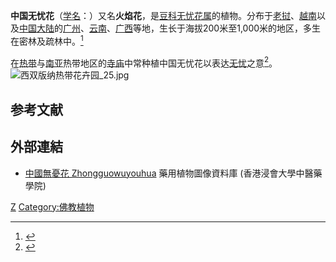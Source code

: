 {{Speciesbox
| genus = Saraca
| species = dives
| image = Saraca dives (4).JPG
| authority = Pierre


|synonyms =
    {{Plainlist | style = margin-left: 1em; text-indent: -1em; |
*''Saraca chinensis'' <small>Merr. & Chun</small>
*''Saraca indica'' <small>misapplied
   }}
|synonyms_ref = <ref>{{citation
|url=http://www.theplantlist.org/tpl1.1/record/ild-43665
|title=The Plant List: A Working List of All Plant Species
|access-date=6 January 2016
|archive-date=2019-12-15
|archive-url=https://web.archive.org/web/20191215201048/http://www.theplantlist.org/tpl1.1/record/ild-43665
}}</ref>
}}

'''中国无忧花'''（[[学名|学名]]：{{lang|la|''Saraca dives''}}）又名'''火焰花'''，是[[豆科|豆科]][[无忧花属|无忧花属]]的植物。分布于[[老挝|老挝]]、[[越南|越南]]以及[[中国大陆|中国大陆]]的[[广州|广州]]、[[云南|云南]]、[[广西|广西]]等地，生长于海拔200米至1,000米的地区，多生在密林及疏林中。<ref>{{cite web| url =http://www.bioinfo.cn/db05/KmzwSpecies.php?action=view&id=2837| title =中国无忧花| work =《中国高等植物数据库全库》| publisher =中国科学院微生物研究所| author =昆明植物研究所| accessdate =2009-02-23| deadurl =yes| archiveurl =https://web.archive.org/web/20160305012156/http://www.bioinfo.cn/db05/KmzwSpecies.php?action=view&id=2837| archivedate =2016-03-05}}</ref>

在[[热带|热带]]与[[南亚|南亚]]热带地区的[[寺庙|寺庙]]中常种植中国无忧花以表达[[无忧|无忧]]之意<ref>{{cite journal |last1=Wang |first1=Xinyang |last2=Jin |first2=Cheng |last3=Huang |first3=Li |last4=Zhou |first4=Lihua |last5=Zheng |first5=Mingming |last6=Qian |first6=Shenhua |last7=Yang |first7=Yongchuan |title=Plant diversity and species replacement in Chinese Buddhist temples |journal=Biodiversity Science |date=2020-06-20 |volume=28 |issue=6 |pages=668 |doi=10.17520/biods.2019392}}</ref>。
[[File:西双版纳热带花卉园_25.jpg|thumb]]
==参考文献==
{{reflist}}

==外部連結==		
* [http://libproject.hkbu.edu.hk/was40/detail?lang=ch&channelid=1288&searchword=herb_id=D00573 中國無憂花 Zhongguowuyouhua]{{Wayback|url=http://libproject.hkbu.edu.hk/was40/detail?lang=ch&channelid=1288&searchword=herb_id=D00573 |date=20160304100101 }} 藥用植物圖像資料庫 (香港浸會大學中醫藥學院) {{zh-hant}}{{en}}
{{Taxonbar|from=Q10833092}}

[[Category:无忧花属|Z]]
[[Category:佛教植物|Category:佛教植物]]